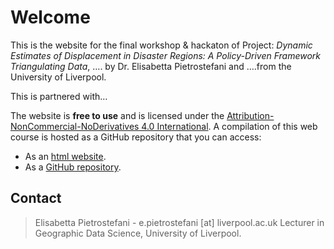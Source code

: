 # Welcome {.unnumbered}

This is the website for the final workshop & hackaton of Project: *Dynamic Estimates of Displacement in Disaster Regions: A Policy-Driven Framework Triangulating Data*, .... by Dr. Elisabetta Pietrostefani and ....from the University of Liverpool. 

This is partnered with...


The website is **free to use** and is licensed under the [Attribution-NonCommercial-NoDerivatives 4.0 International](https://creativecommons.org/licenses/by-nc-nd/4.0/). A compilation of this web course is hosted as a GitHub repository that you can access:

-   As an [html website](https://pietrostefani.github.io/navigatingnight/).
-   As a [GitHub repository](https://github.com/pietrostefani/navigatingnight).

## Contact {.unnumbered}

> Elisabetta Pietrostefani - e.pietrostefani \[at\] liverpool.ac.uk Lecturer in Geographic Data Science, University of Liverpool.